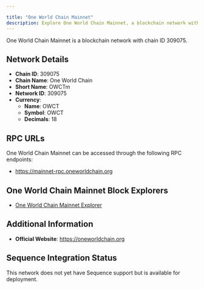 ```yaml
---

title: "One World Chain Mainnet"
description: Explore One World Chain Mainnet, a blockchain network with chain ID 309075. Learn about its native currency, OWCT, and how to interact with the network.
---
```




One World Chain Mainnet is a blockchain network with chain ID 309075.

## Network Details

- **Chain ID**: 309075
- **Chain Name**: One World Chain
- **Short Name**: OWCTm
- **Network ID**: 309075
- **Currency**: 
  - **Name**: OWCT
  - **Symbol**: OWCT
  - **Decimals**: 18

## RPC URLs

One World Chain Mainnet can be accessed through the following RPC endpoints:

- https://mainnet-rpc.oneworldchain.org

## One World Chain Mainnet Block Explorers

- [One World Chain Mainnet Explorer](https://mainnet.oneworldchain.org)

## Additional Information

- **Official Website**: https://oneworldchain.org

## Sequence Integration Status

This network does not yet have Sequence support but is available for deployment.
